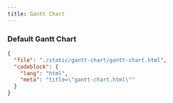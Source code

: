 ```yaml
---
title: Gantt Chart
---
```


### Default Gantt Chart

<ComponentPreview src="/gantt-chart/gantt-chart" />

```json doc-gen:file
{
  "file": "./static/gantt-chart/gantt-chart.html",
  "codeblock": {
    "lang": "html",
    "meta": "title=\"gantt-chart.html\""
  }
}
```
